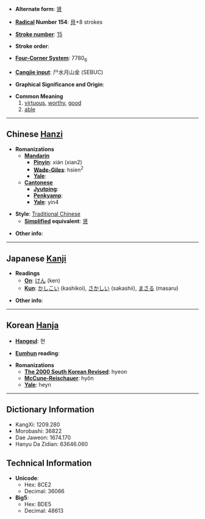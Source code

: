 * '''Alternate form''': [[贤]]

* '''[[Wiktionary:Chinese radical index| Radical]] Number 154''': [[Wiktionary:Chinese radical index 貝|貝]]+8 strokes

* '''[[Wiktionary:Chinese total strokes index|Stroke number]]''': [[Wiktionary:Chinese total strokes index 15|15]]

* '''Stroke order''': 

* '''[[Wiktionary:Chinese four corner index|Four-Corner System]]''': 7780<sub>6</sub>

* '''[[Wiktionary:Chinese Cangjie index|Cangjie input]]''': 尸水月山金 (SEBUC)

* '''Graphical Significance and Origin''': 

* '''Common Meaning'''
*#[[virtuous]], [[worthy]], [[good]]
*# [[able]]

----

== Chinese [[Hanzi]] ==

* '''Romanizations'''
** '''[[Mandarin]]'''
*** '''[[Pinyin]]''': xián (xian2)
*** '''[[Wade-Giles]]''': hsien<sup>2</sup>
*** '''[[Yale]]''': 
** '''[[Cantonese]]'''
*** '''[[Jyutping]]''':
*** '''[[Penkyamp]]''': 
*** '''[[Yale]]''': yin4

* '''Style''': [[Traditional Chinese]] 
** '''[[Simplified Chinese|Simplified]] equivalent''': [[贤]]

* '''Other info''': 

----

== Japanese [[Kanji]] ==

* '''Readings'''
** '''[[On]]''': [[けん]] (ken)
** '''[[Kun]]''': [[かしこい]] (kashikoi), [[さかしい]] (sakashii), [[まさる]] (masaru)

* '''Other info''':  

----

== Korean [[Hanja]] ==

* '''[[Hangeul]]''': 현

* '''[[Eumhun]] reading''': 

* '''Romanizations'''
** '''[[The 2000 South Korean Revised Romanization|The 2000 South Korean Revised]]''': hyeon
** '''[[McCune-Reischauer]]''': hyŏn
** '''[[Yale]]''': heyn

----

== Dictionary Information ==

* KangXi: 1209.280
* Morobashi: 36822
* Dae Jaweon: 1674.170
* Hanyu Da Zidian: 63646.060

== Technical Information ==

* '''Unicode''':
** Hex: 8CE2
** Decimal: 36066
* '''Big5''':
** Hex: BDE5
** Decimal: 48613